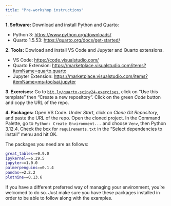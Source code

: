 ```yaml
---
title: "Pre-workshop instructions"
---
```


**1. Software:** Download and install Python and Quarto:

-   Python 3: <https://www.python.org/downloads/>
-   Quarto 1.5.53: <https://quarto.org/docs/get-started/>

**2. Tools:** Dowload and install VS Code and Jupyter and Quarto extensions.

-   VS Code: <https://code.visualstudio.com/>
-   Quarto Extension: <https://marketplace.visualstudio.com/items?itemName=quarto.quarto>
-   Jupyter Extension: <https://marketplace.visualstudio.com/items?itemName=ms-toolsai.jupyter>

**3. Exercises:** Go to [`bit.ly/quarto-scipy24-exercises`](https://bit.ly/quarto-scipy24-exercises), click on "Use this template" then "Create a new repository". Click on the green *Code* button and copy the URL of the repo.

**4. Packages:** Open VS Code. Under *Start*, click on *Clone Git Repository*, and paste the URL of the repo. Open the cloned project. In the Command Palette, go to `Python: Create Environment...` and choose `Venv`, then Python 3.12.4. Check the box for `requirements.txt` in the "Select dependencies to install" menu and hit OK.

::: callout-note
The packages you need are as follows:

``` .bash
great_tables==0.9.0
ipykernel==6.29.5
jupyter==1.0.0
palmerpenguins==0.1.4
pandas==2.2.2
plotnine==0.13.6
```

If you have a different preferred way of managing your environment, you're welcomed to do so. Just make sure you have these packages installed in order to be able to follow along with the examples. 
:::

